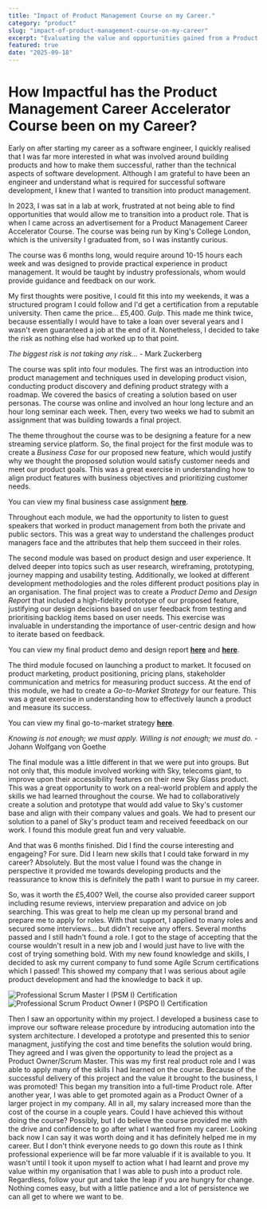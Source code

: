 ```yaml
---
title: "Impact of Product Management Course on my Career."
category: "product"
slug: "impact-of-product-management-course-on-my-career"
excerpt: "Evaluating the value and opportunities gained from a Product Management course."
featured: true
date: "2025-09-18"
---
```



# How Impactful has the Product Management Career Accelerator Course been on my Career?

Early on after starting my career as a software engineer, I quickly realised that I was far more interested in what was involved around building products and how to make them successful, rather than the technical aspects of software development. Although I am grateful to have been an engineer and understand what is required for successful software development, I knew that I wanted to transition into product management.

In 2023, I was sat in a lab at work, frustrated at not being able to find opportunities that would allow me to transition into a product role. That is when I came across an advertisement for a Product Management Career Accelerator Course. The course was being run by King's College London, which is the university I graduated from, so I was instantly curious. 

The course was 6 months long, would require around 10-15 hours each week and was designed to provide practical experience in product management. It would be taught by industry professionals, whom would provide guidance and feedback on our work. 

My first thoughts were positive, I could fit this into my weekends, it was a structured program I could follow and I'd get a certification from a reputable university. Then came the price... £5,400. _Gulp_. This made me think twice, because essentially I would have to take a loan over several years and I wasn't even guaranteed a job at the end of it. Nonetheless, I decided to take the risk as nothing else had worked up to that point.

_The biggest risk is not taking any risk..._ - Mark Zuckerberg

The course was split into four modules. The first was an introduction into product management and techniques used in developing product vision, conducting product discovery and defining product strategy with a roadmap. We covered the basics of creating a solution based on user personas. The course was online and involved an hour long lecture and an hour long seminar each week. Then, every two weeks we had to submit an assignment that was building towards a final project.

The theme throughout the course was to be designing a feature for a new streaming service platform. So, the final project for the first module was to create a *Business Case* for our proposed new feature, which would justify why we thought the proposed solution would satisfy customer needs and meet our product goals. This was a great exercise in understanding how to align product features with business objectives and prioritizing customer needs.

You can view my final business case assignment **[here](/Assignment_Business_Case_Amin_Abdi.pdf)**.

Throughout each module, we had the opportunity to listen to guest speakers that worked in product management from both the private and public sectors. This was a great way to understand the challenges product managers face and the attributes that help them succeed in their roles.

The second module was based on product design and user experience. It delved deeper into topics such as user research, wireframing, prototyping, journey mapping and usability testing. Additionally, we looked at different development methodologies and the roles different product positions play in an organisation.
The final project was to create a *Product Demo* and *Design Report* that included a high-fidelity prototype of our proposed feature, justifying our design decisions based on user feedback from testing and prioritising backlog items based on user needs. This exercise was invaluable in understanding the importance of user-centric design and how to iterate based on feedback. 

You can view my final product demo and design report **[here](/Product_Demo_Presentation.pptx)** and **[here](/Design_Report_Amin_Abdi.pdf)**.

The third module focused on launching a product to market. It focused on product marketing, product positioning, pricing plans, stakeholder communication and metrics for measuring product success. At the end of this module, we had to create a *Go-to-Market Strategy* for our feature. This was a great exercise in understanding how to effectively launch a product and measure its success. 

You can view my final go-to-market strategy **[here](/GTM_Amin_Abdi.pdf)**.

_Knowing is not enough; we must apply. Willing is not enough; we must do._ - Johann Wolfgang von Goethe

The final module was a little different in that we were put into groups. But not only that, this module involved working with Sky, telecoms giant, to improve upon their accessibility features on their new Sky Glass product. This was a great opportunity to work on a real-world problem and apply the skills we had learned throughout the course. We had to collaboratively create a solution and prototype that would add value to Sky's customer base and align with their company values and goals. We had to present our solution to a panel of Sky's product team and received feeedback on our work. I found this module great fun and very valuable. 

And that was 6 months finished. 
Did I find the course interesting and engageing? For sure. Did I learn new skills that I could take forward in my career? Absolutely. But the most value I found was the change in perspective it provided me towards developing products and the reassurance to know this is definitely the path I want to pursue in my career. 

So, was it worth the £5,400? Well, the course also provided career support including resume reviews, interview preparation and advice on job searching. This was great to help me clean up my personal brand and prepare me to apply for roles. 
With that support, I applied to many roles and secured some interviews... but didn't receive any offers. Several months passed and I still hadn't found a role. I got to the stage of accepting that the course wouldn't result in a new job and I would just have to live with the cost of trying something bold.
With my new found knowledge and skills, I decided to ask my current company to fund some Agile Scrum certifications which I passed! This showed my company that I was serious about agile product development and had the knowledge to back it up.

<img src="/images/professional-scrum-master-i-psm-i.png" alt="Professional Scrum Master I (PSM I) Certification" display="inline-block" marginLeft="10rem"/> 
<img src="/images/professional-scrum-product-owner-i-pspo-i.png" alt="Professional Scrum Product Owner I (PSPO I) Certification" display="inline-block" marginLeft="10rem"/>

Then I saw an opportunity within my project. I developed a business case to improve our software release procedure by introducing automation into the system architecture. I developed a prototype and presented this to senior managment, justifying the cost and time benefits the solution would bring. They agreed and I was given the opportunity to lead the project as a Product Owner/Scrum Master. This was my first real product role and I was able to apply many of the skills I had learned on the course.
Because of the successful delivery of this project and the value it brought to the business, I was promoted! This began my transition into a full-time Product role.
After another year, I was able to get promoted again as a Product Owner of a larger project in my company. All in all, my salary increased more than the cost of the course in a couple years. Could I have achieved this without doing the course? Possibly, but I do believe the course provided me with the drive and confidence to go after what I wanted from my career.
Looking back now I can say it was worth doing and it has definitely helped me in my career. But I don't think everyone needs to go down this route as I think professional experience will be far more valuable if it is available to you. It wasn't until I took it upon myself to action what I had learnt and prove my value within my organisation that I was able to push into a product role. 
Regardless, follow your gut and take the leap if you are hungry for change. Nothing comes easy, but with a little patience and a lot of persistence we can all get to where we want to be.  